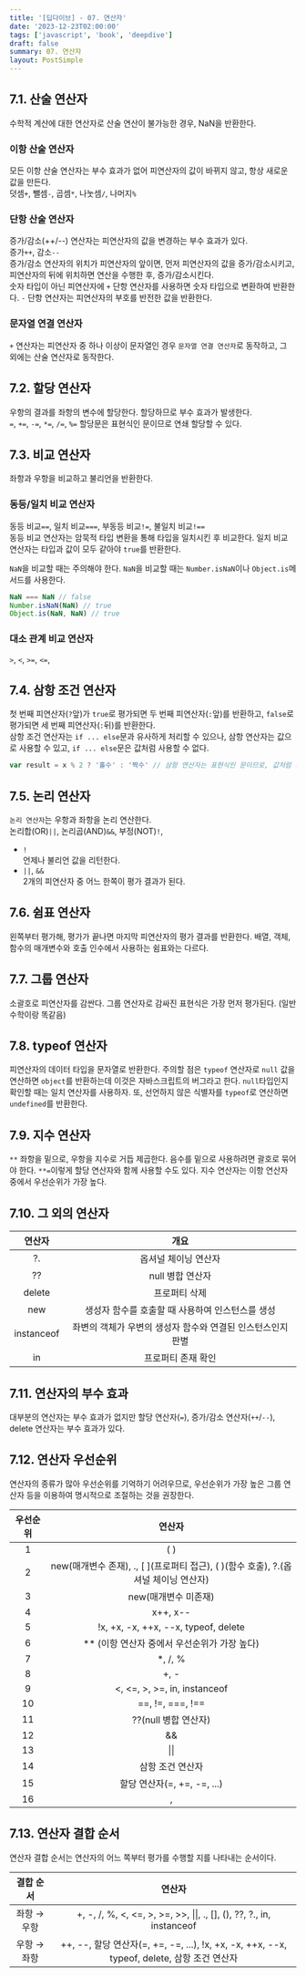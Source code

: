 ```yaml
---
title: '[딥다이브] - 07. 연산자'
date: '2023-12-23T02:00:00'
tags: ['javascript', 'book', 'deepdive']
draft: false
summary: 07. 연산자
layout: PostSimple
---
```


## 7.1. 산술 연산자

수학적 계산에 대한 연산자로 산술 연산이 불가능한 경우, NaN을 반환한다.

### 이항 산술 연산자

모든 이항 산술 연산자는 부수 효과가 없어 피연산자의 값이 바뀌지 않고, 항상 새로운 값을 만든다.  
덧셈`+`, 뺄셈`-`, 곱셈`*`, 나눗셈`/`, 나머지`%`

### 단항 산술 연산자

증가/감소(++/--) 연산자는 피연산자의 값을 변경하는 부수 효과가 있다.  
증가`++`, 감소`--`  
증가/감소 연산자의 위치가 피연산자의 앞이면, 먼저 피연산자의 값을 증가/감소시키고, 피연산자의 뒤에 위치하면 연산을 수행한 후, 증가/감소시킨다.  
숫자 타입이 아닌 피연산자에 `+` 단항 연산자를 사용하면 숫자 타입으로 변환하여 반환한다. `-` 단항 연산자는 피연산자의 부호를 반전한 값을 반환한다.

### 문자열 연결 연산자

`+` 연산자는 피연산자 중 하나 이상이 문자열인 경우 `문자열 연결 연산자`로 동작하고, 그 외에는 산술 연산자로 동작한다.

## 7.2. 할당 연산자

우항의 결과를 좌항의 변수에 할당한다. 할당하므로 부수 효과가 발생한다.  
`=`, `+=`, `-=`, `*=`, `/=`, `%=`
할당문은 표현식인 문이므로 연쇄 할당할 수 있다.

## 7.3. 비교 연산자

좌항과 우항을 비교하고 불리언을 반환한다.

### 동등/일치 비교 연산자

동등 비교`==`, 일치 비교`===`, 부동등 비교`!=`, 불일치 비교`!==`  
동등 비교 연산자는 암묵적 타입 변환을 통해 타입을 일치시킨 후 비교한다. 일치 비교 연산자는 타입과 값이 모두 같아야 `true`를 반환한다.

`NaN`을 비교할 때는 주의해야 한다. `NaN`을 비교할 때는 `Number.isNaN`이나 `Object.is`메서드를 사용한다.

```js
NaN === NaN // false
Number.isNaN(NaN) // true
Object.is(NaN, NaN) // true
```

### 대소 관계 비교 연산자

`>`, `<`, `>=`, `<=`,

## 7.4. 삼항 조건 연산자

첫 번째 피연산자(`?`앞)가 `true`로 평가되면 두 번째 피연산자(`:`앞)를 반환하고, `false`로 평가되면 세 번째 피연산자(`:`뒤)를 반환한다.  
삼항 조건 연산자는 `if ... else`문과 유사하게 처리할 수 있으나, 삼항 연산자는 값으로 사용할 수 있고, `if ... else`문은 값처럼 사용할 수 없다.

```js
var result = x % 2 ? '홀수' : '짝수' // 삼항 연산자는 표현식인 문이므로, 값처럼 사용할 수 있다.
```

## 7.5. 논리 연산자

`논리 연산자`는 우항과 좌항을 논리 연산한다.  
논리합(OR)`||`, 논리곱(AND)`&&`, 부정(NOT)`!`,

- `!`  
  언제나 불리언 값을 리턴한다.
- `||`, `&&`  
  2개의 피연산자 중 어느 한쪽이 평가 결과가 된다.

## 7.6. 쉼표 연산자

왼쪽부터 평가해, 평가가 끝나면 마지막 피연산자의 평가 결과를 반환한다. 배열, 객체, 함수의 매개변수와 호출 인수에서 사용하는 쉼표와는 다르다.

## 7.7. 그룹 연산자

소괄호로 피연산자를 감싼다. 그룹 연산자로 감싸진 표현식은 가장 먼저 평가된다. (일반 수학이랑 똑같음)

## 7.8. typeof 연산자

피연산자의 데이터 타입을 문자열로 반환한다.
주의할 점은 `typeof` 연산자로 `null` 값을 연산하면 `object`를 반환하는데 이것은 자바스크립트의 버그라고 한다. `null`타입인지 확인할 때는 일치 연산자를 사용하자.
또, 선언하지 않은 식별자를 `typeof`로 연산하면 `undefined`를 반환한다.

## 7.9. 지수 연산자

`**` 좌항을 밑으로, 우항을 지수로 거듭 제곱한다. 음수를 밑으로 사용하려면 괄호로 묶어야 한다. `**=`이렇게 할당 연산자와 함께 사용할 수도 있다. 지수 연산자는 이항 연산자 중에서 우선순위가 가장 높다.

## 7.10. 그 외의 연산자

|   연산자   |                            개요                             |
| :--------: | :---------------------------------------------------------: |
|     ?.     |                    옵셔널 체이닝 연산자                     |
|     ??     |                      null 병합 연산자                       |
|   delete   |                        프로퍼티 삭제                        |
|    new     |      생성자 함수를 호출할 때 사용하여 인스턴스를 생성       |
| instanceof | 좌변의 객체가 우변의 생성자 함수와 연결된 인스턴스인지 판별 |
|     in     |                     프로퍼티 존재 확인                      |

## 7.11. 연산자의 부수 효과

대부분의 연산자는 부수 효과가 없지만 할당 연산자(`=`), 증가/감소 연산자(`++`/`--`), delete 연산자는 부수 효과가 있다.

## 7.12. 연산자 우선순위

연산자의 종류가 많아 우선순위를 기억하기 어려우므로, 우선순위가 가장 높은 그룹 연산자 등을 이용하여 명시적으로 조절하는 것을 권장한다.

| 우선순위 |                                       연산자                                        |
| :------: | :---------------------------------------------------------------------------------: |
|    1     |                                         ( )                                         |
|    2     | new(매개변수 존재), ., [ ](프로퍼티 접근), ( )(함수 호출), ?.(옵셔널 체이닝 연산자) |
|    3     |                                new(매개변수 미존재)                                 |
|    4     |                                      x++, x--                                       |
|    5     |                        !x, +x, -x, ++x, --x, typeof, delete                         |
|    6     |                   \*\* (이항 연산자 중에서 우선순위가 가장 높다)                    |
|    7     |                                      \*, /, %                                       |
|    8     |                                        +, -                                         |
|    9     |                      &lt;, &lt;=, &gt;, &gt;=, in, instanceof                       |
|    10    |                                  ==, !=, ===, !==                                   |
|    11    |                                ??(null 병합 연산자)                                 |
|    12    |                                         &&                                          |
|    13    |                                        \|\|                                         |
|    14    |                                  삼항 조건 연산자                                   |
|    15    |                             할당 연산자(=, +=, -=, ...)                             |
|    16    |                                          ,                                          |

## 7.13. 연산자 결합 순서

연산자 결합 순서는 연산자의 어느 쪽부터 평가를 수행할 지를 나타내는 순서이다.

|  결합 순서  |                                           연산자                                            |
| :---------: | :-----------------------------------------------------------------------------------------: |
| 좌항 → 우항 |      +, -, /, %, &lt;, &lt;=, &gt;, &gt;=, >>, \|\|, ., [], (), ??, ?., in, instanceof      |
| 우항 → 좌항 | ++, --, 할당 연산자(=, +=, -=, ...), !x, +x, -x, ++x, --x, typeof, delete, 삼항 조건 연산자 |
